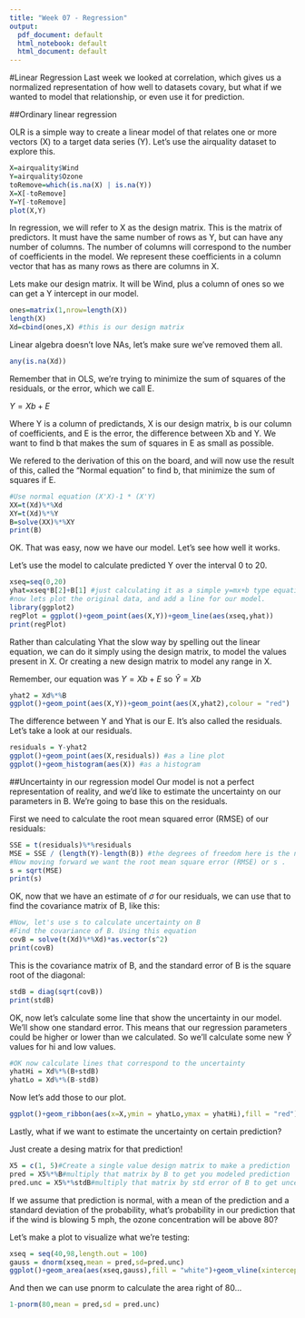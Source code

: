 ```yaml
---
title: "Week 07 - Regression"
output:
  pdf_document: default
  html_notebook: default
  html_document: default
---
```


#Linear Regression
Last week we looked at correlation, which gives us a normalized representation of how well to datasets covary, but what if we wanted to model that relationship, or even use it for prediction.

##Ordinary linear regression

OLR is a simple way to create a linear model of that relates one or more vectors (X) to a target data series (Y). Let's use the airquality dataset to explore this.


```r
X=airquality$Wind
Y=airquality$Ozone
toRemove=which(is.na(X) | is.na(Y))
X=X[-toRemove]
Y=Y[-toRemove]
plot(X,Y)
```

In regression, we will refer to X as the design matrix. This is the matrix of predictors. It must have the same number of rows as Y, but can have any number of columns. The number of columns will correspond to the number of coefficients in the model. We represent these coefficients in a column vector that has as many rows as there are columns in X. 

Lets make our design matrix. It will be Wind, plus a column of ones so we can get a Y intercept in our model.

```r
ones=matrix(1,nrow=length(X))
length(X)
Xd=cbind(ones,X) #this is our design matrix
```

Linear algebra doesn't love NAs, let's make sure we've removed them all.

```r
any(is.na(Xd))
```

Remember that in OLS, we're trying to minimize the sum of squares of the residuals, or the error, which we call E. 

$Y = Xb + E$

Where Y is a column of predictands, X is our design matrix, b is our column of coefficients, and E is the error, the difference between Xb and Y. We want to find b that makes the sum of squares in E as small as possible.

We refered to the derivation of this on the board, and will now use the result of this, called the "Normal equation" to find b, that minimize the sum of squares if E.

```r
#Use normal equation (X'X)-1 * (X'Y)
XX=t(Xd)%*%Xd
XY=t(Xd)%*%Y
B=solve(XX)%*%XY
print(B)
```

OK. That was easy, now we have our model. Let's see how well it works.

Let's use the model to calculate predicted Y over the interval 0 to 20.

```r
xseq=seq(0,20)
yhat=xseq*B[2]+B[1] #just calculating it as a simple y=mx+b type equation.
#now lets plot the original data, and add a line for our model.
library(ggplot2)
regPlot = ggplot()+geom_point(aes(X,Y))+geom_line(aes(xseq,yhat))
print(regPlot)
```
Rather than calculating Yhat the slow way by spelling out the linear equation, we can do it simply using the design matrix, to model the values present in X. Or creating a new design matrix to model any range in X.

Remember, our equation was 
$Y = Xb + E$
so
$\hat{Y} = Xb$
```r
yhat2 = Xd%*%B
ggplot()+geom_point(aes(X,Y))+geom_point(aes(X,yhat2),colour = "red")
```
The difference between Y and Yhat is our E. It's also called the residuals. Let's take a look at our residuals.

```r
residuals = Y-yhat2
ggplot()+geom_point(aes(X,residuals)) #as a line plot
ggplot()+geom_histogram(aes(X)) #as a histogram

```


##Uncertainty in our regression model
Our model is not a perfect representation of reality, and we'd like to estimate the uncertainty on our parameters in B. We're going to base this on the residuals. 

First we need to calculate the root mean squared error (RMSE) of our residuals:

```r
SSE = t(residuals)%*%residuals
MSE = SSE / (length(Y)-length(B)) #the degrees of freedom here is the number of observations minus the number of parameters we calculated
#Now moving forward we want the root mean square error (RMSE) or s .
s = sqrt(MSE)
print(s)
```

OK, now that we have an estimate of $\sigma$ for our residuals, we can use that to find the covariance matrix of B, like this:

```r
#Now, let's use s to calculate uncertainty on B
#Find the covariance of B. Using this equation
covB = solve(t(Xd)%*%Xd)*as.vector(s^2)
print(covB)
```

This is the covariance matrix of B, and the standard error of B is the square root of the diagonal:

```r
stdB = diag(sqrt(covB))
print(stdB)
```
OK, now let's calculate some line that show the uncertainty in our model. We'll show one standard error. This means that our regression parameters could be higher or lower than we calculated. So we'll calculate some new $\hat{Y}$ values for hi and low values. 

```r
#OK now calculate lines that correspond to the uncertainty
yhatHi = Xd%*%(B+stdB)
yhatLo = Xd%*%(B-stdB)
```

Now let's add those to our plot.

```r
ggplot()+geom_ribbon(aes(x=X,ymin = yhatLo,ymax = yhatHi),fill = "red")+geom_point(aes(X,Y))+geom_line(aes(xseq,yhat))
```

Lastly, what if we want to estimate the uncertainty on certain prediction?

Just create a desing matrix for that prediction!

```r
X5 = c(1, 5)#Create a single value design matrix to make a prediction
pred = X5%*%B#multiply that matrix by B to get you modeled prediction
pred.unc = X5%*%stdB#multiply that matrix by std error of B to get uncertainty on prediction
```
If we assume that prediction is normal, with a mean of the prediction and a standard deviation of the probability, what's probability in our prediction that if the wind is blowing 5 mph, the ozone concentration will be above 80?

Let's make a plot to visualize what we're testing:
```r
xseq = seq(40,98,length.out = 100)
gauss = dnorm(xseq,mean = pred,sd=pred.unc)
ggplot()+geom_area(aes(xseq,gauss),fill = "white")+geom_vline(xintercept = 80)
```

And then we can use pnorm to calculate the area right of 80...
```r
1-pnorm(80,mean = pred,sd = pred.unc)
```





